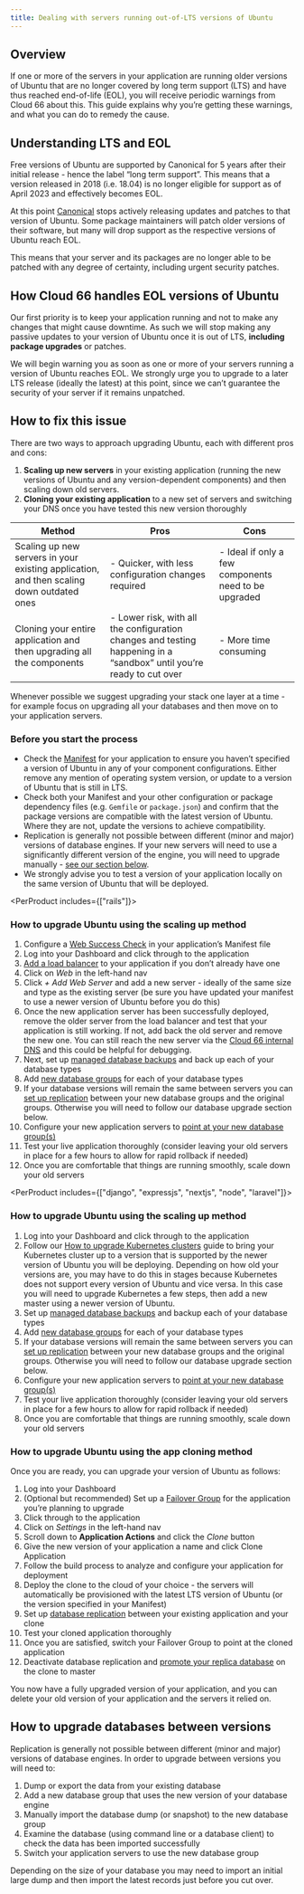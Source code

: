```yaml
---
title: Dealing with servers running out-of-LTS versions of Ubuntu
---
```


## Overview

If one or more of the servers in your application are running older versions of Ubuntu that are no longer covered by long term support (LTS) and have thus reached end-of-life (EOL), you will receive periodic warnings from Cloud 66 about this. This guide explains why you’re getting these warnings, and what you can do to remedy the cause.

## Understanding LTS and EOL

Free versions of Ubuntu are supported by Canonical for 5 years after their initial release - hence the label “long term support”. This means that a version released in 2018 (i.e. 18.04) is no longer eligible for support as of April 2023 and effectively becomes EOL.

At this point [Canonical](https://canonical.com/) stops actively releasing updates and patches to that version of Ubuntu. Some package maintainers will patch older versions of their software, but many will drop support as the respective versions of Ubuntu reach EOL.

This means that your server and its packages are no longer able to be patched with any degree of certainty, including urgent security patches. 

## How Cloud 66 handles EOL versions of Ubuntu

Our first priority is to keep your application running and not to make any changes that might cause downtime. As such we will stop making any passive updates to your version of Ubuntu once it is out of LTS, **including package upgrades** or patches. 

We will begin warning you as soon as one or more of your servers running a version of Ubuntu reaches EOL. We strongly urge you to upgrade to a later LTS release (ideally the latest) at this point, since we can’t guarantee the security of your server if it remains unpatched.

## How to fix this issue

There are two ways to approach upgrading Ubuntu, each with different pros and cons:

1. **Scaling up new servers** in your existing application (running the new versions of Ubuntu and any version-dependent components) and then scaling down old servers.
2. **Cloning your existing application** to a new set of servers and switching your DNS once you have tested this new version thoroughly

| Method | Pros | Cons |
| --- | --- | --- |
| Scaling up new servers in your existing application, and then scaling down outdated ones | - Quicker, with less configuration changes required | - Ideal if only a few components need to be upgraded | - You will need to carefully manage servers running different versions of components  |
| Cloning your entire application and then upgrading all the components | - Lower risk, with all the configuration changes and testing happening in a “sandbox” until you’re ready to cut over | - More time consuming  |

<Callout type="warning" title="Upgrade one layer at a time">
Whenever possible we suggest upgrading your stack one layer at a time - for example focus on upgrading all your databases and then move on to your application servers.
</Callout>

### Before you start the process

- Check the [Manifest](/:product/:version?/manifest/building-a-manifest-file) for your application to ensure you haven’t specified a version of Ubuntu in any of your component configurations. Either remove any mention of operating system version, or update to a version of Ubuntu that is still in LTS.
- Check both your Manifest and your other configuration or package dependency files (e.g. `Gemfile` or `package.json`) and confirm that the package versions are compatible with the latest version of Ubuntu. Where they are not, update the versions to achieve compatibility.
- Replication is generally not possible between different (minor and major) versions of database engines. If your new servers will need to use a significantly different version of the engine, you will need to upgrade manually - [see our section below](#how-to-upgrade-databases-between-versions).
- We strongly advise you to test a version of your application locally on the same version of Ubuntu that will be deployed.

<PerProduct includes={["rails"]}>

### How to upgrade Ubuntu using the scaling up method

1. Configure a [Web Success Check](/:product/:version?/servers/application-health-checks#configuring-web-success-checks) in your application’s Manifest file
2. Log into your Dashboard and click through to the application 
3. [Add a load balancer](/:product/:version?/load-balancers/load-balancer) to your application if you don’t already have one
4. Click on *Web* in the left-hand nav
5. Click *+ Add Web Server* and add a new server - ideally of the same size and type as the existing server (be sure you have updated your manifest to use a newer version of Ubuntu before you do this)
6. Once the new application server has been successfully deployed, remove the older server from the load balancer and test that your application is still working. If not, add back the old server and remove the new one. You can still reach the new server via the [Cloud 66 internal DNS](/:product/:version?/networking/configure-dns#browsing-your-app-via-cloud-66-dns) and this could be helpful for debugging.
7. Next, set up [managed database backups](/:product/:version?/databases/database-backups) and back up each of your database types
8. Add [new database groups](/:product/:version?/databases/attaching-multiple-databases) for each of your database types 
9. If your database versions will remain the same between servers you can [set up replication](/:product/:version?/databases/database-replication#how-it-works) between your new database groups and the original groups. Otherwise you will need to follow our database upgrade section below.
10. Configure your new application servers to [point at your new database group(s)](/:product/:version?/databases/attaching-multiple-databases#accessing-database-groups-from-an-app) 
11. Test your live application thoroughly (consider leaving your old servers in place for a few hours to allow for rapid rollback if needed)
12. Once you are comfortable that things are running smoothly, scale down your old servers

</PerProduct>

<PerProduct includes={["django", "expressjs", "nextjs", "node", "laravel"]}>

### How to upgrade Ubuntu using the scaling up method

1. Log into your Dashboard and click through to the application 
2. Follow our [How to upgrade Kubernetes clusters](/:product/:version?/build-and-config/upgrading-cluster#upgrading-your-cluster-without-downtime) guide to bring your Kubernetes cluster up to a version that is supported by the newer version of Ubuntu you will be deploying. Depending on how old your versions are, you may have to do this in stages because Kubernetes does not support every version of Ubuntu and vice versa. In this case you will need to upgrade Kubernetes a few steps, then add a new master using a newer version of Ubuntu. 
3. Set up [managed database backups](/:product/:version?/databases/database-backups) and backup each of your database types
4. Add [new database groups](/:product/:version?/databases/attaching-multiple-databases) for each of your database types 
5. If your database versions will remain the same between servers you can [set up replication](/:product/:version?/databases/database-replication#how-it-works) between your new database groups and the original groups. Otherwise you will need to follow our database upgrade section below.
6. Configure your new application servers to [point at your new database group(s)](/:product/:version?/databases/attaching-multiple-databases#accessing-database-groups-from-an-app) 
7. Test your live application thoroughly (consider leaving your old servers in place for a few hours to allow for rapid rollback if needed)
8. Once you are comfortable that things are running smoothly, scale down your old servers

</PerProduct>

### How to upgrade Ubuntu using the app cloning method

Once you are ready, you can upgrade your version of Ubuntu as follows:

1. Log into your Dashboard 
2. (Optional but recommended) Set up a [Failover Group](/:product/:version?/failover-groups/failover-groups) for the application you’re planning to upgrade
3. Click through to the application
4. Click on *Settings* in the left-hand nav
5. Scroll down to **Application Actions** and click the *Clone* button
6. Give the new version of your application a name and click Clone Application
7. Follow the build process to analyze and configure your application for deployment
8. Deploy the clone to the cloud of your choice - the servers will automatically be provisioned with the latest LTS version of Ubuntu (or the version specified in your Manifest)
9. Set up [database replication](/:product/:version?/databases/database-replication#between-applications) between your existing application and your clone
10. Test your cloned application thoroughly 
11. Once you are satisfied, switch your Failover Group to point at the cloned application 
12. Deactivate database replication and [promote your replica database](/:product/:version?/toolbelt/toolbelt#databases-promote-replica) on the clone to master

You now have a fully upgraded version of your application, and you can delete your old version of your application and the servers it relied on.

## How to upgrade databases between versions

Replication is generally not possible between different (minor and major) versions of database engines. In order to upgrade between versions you will need to:

1. Dump or export the data from your existing database 
2. Add a new database group that uses the new version of your database engine
3. Manually import the database dump (or snapshot) to the new database group
4. Examine the database (using command line or a database client) to check the data has been imported successfully
5. Switch your application servers to use the new database group

Depending on the size of your database you may need to import an initial large dump and then import the latest records just before you cut over.